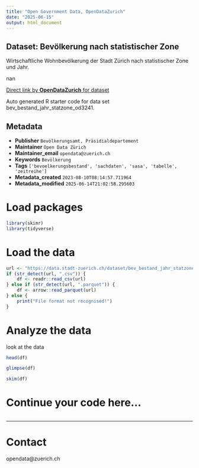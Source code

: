 ```yaml
---
title: "Open Government Data, OpenDataZurich"
date: "2025-06-15"
output: html_document
---
```


## Dataset: Bevölkerung nach statistischer Zone


Wirtschaftliche Wohnbevölkerung der Stadt Zürich nach statistischer Zone und Jahr.


nan

[Direct link by **OpenDataZurich** for dataset](https://data.stadt-zuerich.ch/dataset/bev_bestand_jahr_statzone_od3241)

Auto generated R starter code for data set bev_bestand_jahr_statzone_od3241.

## Metadata

- **Publisher** `Bevölkerungsamt, Präsidialdepartement`
- **Maintainer** `Open Data Zürich`
- **Maintainer_email** `opendata@zuerich.ch`
- **Keywords** `Bevölk­erung`
- **Tags** `['bevoelkerungsbestand', 'sachdaten', 'sasa', 'tabelle', 'zeitreihe']`
- **Metadata_created** `2023-08-10T08:14:57.711964`
- **Metadata_modified** `2025-06-14T21:02:58.295603`


# Load packages

```r
library(skimr)
library(tidyverse)
```

# Load the data

```r
url <- "https://data.stadt-zuerich.ch/dataset/bev_bestand_jahr_statzone_od3241/download/BEV324OD3241.csv"
if (str_detect(url, ".csv")) {
    df <- readr::read_csv(url)
} else if (str_detect(url, ".parquet")) {
    df <- arrow::read_parquet(url)
} else {
    print("File format not recognised!")
}
```

# Analyze the data

look at the data
```r
head(df)
```

```r
glimpse(df)
```

```r
skim(df)
```

# Continue your code here...

```r

```

------------------------------------------------------------------------

# Contact

opendata@zuerich.ch
